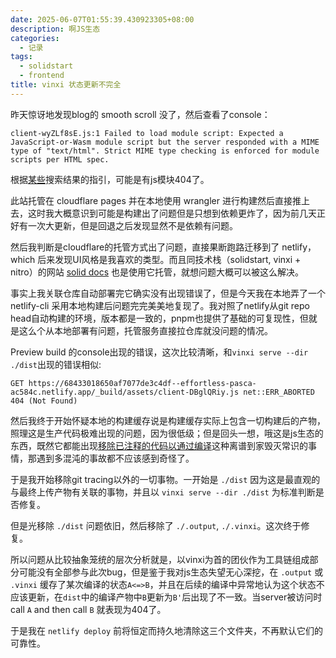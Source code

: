 ```yaml
---
date: 2025-06-07T01:55:39.430923305+08:00
description: 啊JS生态
categories:
  - 记录
tags:
  - solidstart
  - frontend
title: vinxi 状态更新不完全
---
```


昨天惊讶地发现blog的 smooth scroll 没了，然后查看了console：

```
client-wyZLf8sE.js:1 Failed to load module script: Expected a JavaScript-or-Wasm module script but the server responded with a MIME type of "text/html". Strict MIME type checking is enforced for module scripts per HTML spec.
```

根据[某些](https://community.cloudflare.com/t/failed-to-load-module-script-expected-a-javascript-module-script-but/530414/3)搜索结果的指引，可能是有js模块404了。

此站托管在 cloudflare pages 并在本地使用 wrangler 进行构建然后直接推上去，这时我大概意识到可能是构建出了问题但是只想到依赖更炸了，因为前几天正好有一次大更新，但是回退之后发现显然不是依赖有问题。

然后我判断是cloudflare的托管方式出了问题，直接果断跑路迁移到了 netlify，which 后来发现UI风格是我喜欢的类型。而且同技术栈（solidstart, vinxi + nitro）的网站 [solid docs](https://github.com/solidjs/solid-docs) 也是使用它托管，就想问题大概可以被这么解决。

事实上我关联仓库自动部署完它确实没有出现错误了，但是今天我在本地弄了一个 netlify-cli 采用本地构建后问题完完美美地复现了。我对照了netlify从git repo head自动构建的环境，版本都是一致的，pnpm也提供了基础的可复现性，但就是这么个从本地部署有问题，托管服务直接拉仓库就没问题的情况。


Preview build 的console出现的错误，这次比较清晰，和`vinxi serve --dir ./dist`出现的错误相似:
```
GET https://68433018650af7077de3c4df--effortless-pasca-ac584c.netlify.app/_build/assets/client-DBglQRiy.js net::ERR_ABORTED 404 (Not Found)
```

然后我终于开始怀疑本地的构建缓存<C>说是构建缓存实际上包含一切构建后的产物</C>，照理这是生产代码极难出现的问题，因为很低级；但是回头一想，哦这是js生态的东西，既然它都能出现[移除已注释的代码以通过编译](https://blog.nyaw.xyz/remove-comment-pass-compilation)这种离谱到家毁灭常识的事情，那遇到多混沌的事故都不应该感到奇怪了。

于是我开始移除git tracing以外的一切事物。一开始是 `./dist` 因为这是最直观的与最终上传产物有关联的事物，并且以 `vinxi serve --dir ./dist` 为标准判断是否修复。

但是光移除 `./dist` 问题依旧，然后移除了 `./.output`, `./.vinxi`。这次终于修复。

所以问题从比较抽象笼统的层次分析就是，以vinxi为首的团伙作为工具链组成部分<C>可能没有全部参与此次bug，但是鉴于我对js生态失望无心深挖</C>，在 `.output` 或 `.vinxi` 缓存了某次编译的状态`A<=>B`，并且在后续的编译中异常地认为这个状态不应该更新，在`dist`中的编译产物中`B`更新为`B'`后出现了不一致。当server被访问时call `A` and then call `B` 就表现为404了。

于是我在 `netlify deploy` 前将恒定而持久地清除这三个文件夹，不再默认它们的可靠性。
